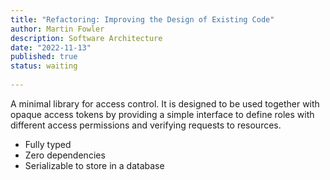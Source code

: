 ```yaml
---
title: "Refactoring: Improving the Design of Existing Code"
author: Martin Fowler
description: Software Architecture
date: "2022-11-13"
published: true
status: waiting
  
---
```

A minimal library for access control. It is designed to be used together with opaque access tokens by providing a simple interface to define roles with different access permissions and verifying requests to resources.

- Fully typed
- Zero dependencies
- Serializable to store in a database